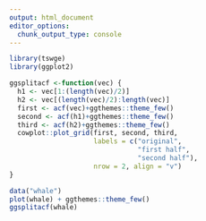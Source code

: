 ```yaml
---
output: html_document
editor_options: 
  chunk_output_type: console
---
```

```r

library(tswge)
library(ggplot2)

```

```r
ggsplitacf <-function(vec) {
  h1 <- vec[1:(length(vec)/2)]
  h2 <- vec[(length(vec)/2):length(vec)]
  first <- acf(vec)+ggthemes::theme_few()
  second <- acf(h1)+ggthemes::theme_few()
  third <- acf(h2)+ggthemes::theme_few()
  cowplot::plot_grid(first, second, third,
                     labels = c("original", 
                                "first half",
                                "second half"),
                     nrow = 2, align = "v")
}
```

```r
data("whale")
plot(whale) + ggthemes::theme_few()
ggsplitacf(whale)
```